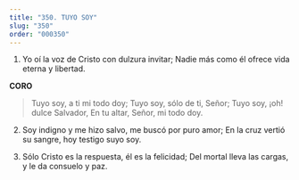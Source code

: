 ```yaml
---
title: "350. TUYO SOY"
slug: "350"
order: "000350"
---
```


1. Yo oí la voz de Cristo con dulzura invitar;
Nadie más como él ofrece vida eterna y libertad.

**CORO**
> Tuyo soy, a ti mi todo doy; Tuyo soy, sólo de ti, Señor; Tuyo soy, ¡oh! dulce Salvador, En tu altar, Señor, mi todo doy.

2. Soy indigno y me hizo salvo, me buscó por puro amor;
En la cruz vertió su sangre, hoy testigo suyo soy.

3. Sólo Cristo es la respuesta, él es la felicidad;
Del mortal lleva las cargas, y le da consuelo y paz.